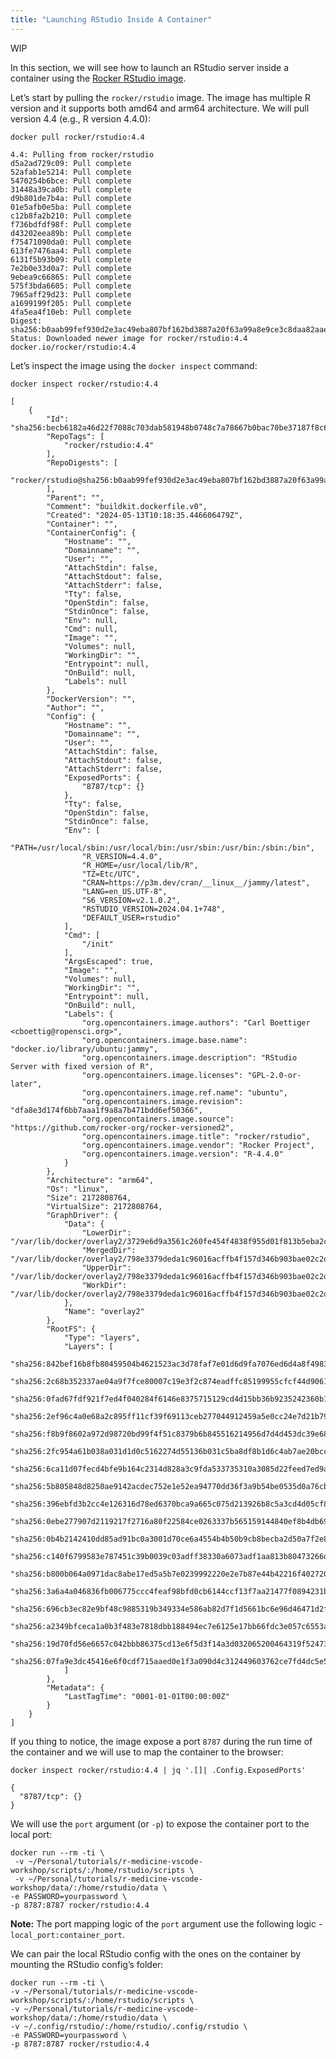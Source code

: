 ```yaml
---
title: "Launching RStudio Inside A Container"
---
```


WIP

In this section, we will see how to launch an RStudio server inside a container using the [Rocker RStudio image](https://hub.docker.com/r/rocker/rstudio/tags).

Let's start by pulling the `rocker/rstudio` image. The image has multiple R version and it supports both amd64 and arm64 architecture. We will pull version 4.4 (e.g., R version 4.4.0):


```shell
docker pull rocker/rstudio:4.4

4.4: Pulling from rocker/rstudio
d5a2ad729c09: Pull complete
52afab1e5214: Pull complete
5470254b6bce: Pull complete
31448a39ca0b: Pull complete
d9b801de7b4a: Pull complete
01e5afb0e5ba: Pull complete
c12b8fa2b210: Pull complete
f736bdfdf98f: Pull complete
d43202eea89b: Pull complete
f75471090da0: Pull complete
613fe7476aa4: Pull complete
6131f5b93b09: Pull complete
7e2b0e33d0a7: Pull complete
9ebea9c66865: Pull complete
575f3bda6605: Pull complete
7965aff29d23: Pull complete
a1699199f205: Pull complete
4fa5ea4f10eb: Pull complete
Digest: sha256:b0aab99fef930d2e3ac49eba807bf162bd3887a20f63a99a8e9ce3c8daa82aae
Status: Downloaded newer image for rocker/rstudio:4.4
docker.io/rocker/rstudio:4.4

```


Let's inspect the image using the `docker inspect` command:

```shell
docker inspect rocker/rstudio:4.4

[
    {
        "Id": "sha256:becb6182a46d22f7088c703dab581948b0748c7a78667b0bac70be37187f8c66",
        "RepoTags": [
            "rocker/rstudio:4.4"
        ],
        "RepoDigests": [
            "rocker/rstudio@sha256:b0aab99fef930d2e3ac49eba807bf162bd3887a20f63a99a8e9ce3c8daa82aae"
        ],
        "Parent": "",
        "Comment": "buildkit.dockerfile.v0",
        "Created": "2024-05-13T10:18:35.446606479Z",
        "Container": "",
        "ContainerConfig": {
            "Hostname": "",
            "Domainname": "",
            "User": "",
            "AttachStdin": false,
            "AttachStdout": false,
            "AttachStderr": false,
            "Tty": false,
            "OpenStdin": false,
            "StdinOnce": false,
            "Env": null,
            "Cmd": null,
            "Image": "",
            "Volumes": null,
            "WorkingDir": "",
            "Entrypoint": null,
            "OnBuild": null,
            "Labels": null
        },
        "DockerVersion": "",
        "Author": "",
        "Config": {
            "Hostname": "",
            "Domainname": "",
            "User": "",
            "AttachStdin": false,
            "AttachStdout": false,
            "AttachStderr": false,
            "ExposedPorts": {
                "8787/tcp": {}
            },
            "Tty": false,
            "OpenStdin": false,
            "StdinOnce": false,
            "Env": [
                "PATH=/usr/local/sbin:/usr/local/bin:/usr/sbin:/usr/bin:/sbin:/bin",
                "R_VERSION=4.4.0",
                "R_HOME=/usr/local/lib/R",
                "TZ=Etc/UTC",
                "CRAN=https://p3m.dev/cran/__linux__/jammy/latest",
                "LANG=en_US.UTF-8",
                "S6_VERSION=v2.1.0.2",
                "RSTUDIO_VERSION=2024.04.1+748",
                "DEFAULT_USER=rstudio"
            ],
            "Cmd": [
                "/init"
            ],
            "ArgsEscaped": true,
            "Image": "",
            "Volumes": null,
            "WorkingDir": "",
            "Entrypoint": null,
            "OnBuild": null,
            "Labels": {
                "org.opencontainers.image.authors": "Carl Boettiger <cboettig@ropensci.org>",
                "org.opencontainers.image.base.name": "docker.io/library/ubuntu:jammy",
                "org.opencontainers.image.description": "RStudio Server with fixed version of R",
                "org.opencontainers.image.licenses": "GPL-2.0-or-later",
                "org.opencontainers.image.ref.name": "ubuntu",
                "org.opencontainers.image.revision": "dfa8e3d174f6bb7aaa1f9a8a7b471bdd6ef50366",
                "org.opencontainers.image.source": "https://github.com/rocker-org/rocker-versioned2",
                "org.opencontainers.image.title": "rocker/rstudio",
                "org.opencontainers.image.vendor": "Rocker Project",
                "org.opencontainers.image.version": "R-4.4.0"
            }
        },
        "Architecture": "arm64",
        "Os": "linux",
        "Size": 2172808764,
        "VirtualSize": 2172808764,
        "GraphDriver": {
            "Data": {
                "LowerDir": "/var/lib/docker/overlay2/3729e6d9a3561c260fe454f4838f955d01f813b5eba2cae18e33da2671ca08e8/diff:/var/lib/docker/overlay2/d796c8cd0d3515c1b4f5973d3fc6595efd4841e31cdd4b9de01ab1ea5e952dc9/diff:/var/lib/docker/overlay2/fb601679c363675abb5a4db1dda3dd7d2db5bbf647812f19cb15527e82ddc7a1/diff:/var/lib/docker/overlay2/fba04399d1d6602d370cb888711a86cd673c8f5ab5bf591ec3b1ba20a5f6900d/diff:/var/lib/docker/overlay2/d91fb5888c1bcdf14e4c13980003a971694d96b0c8a4fdffc82865d83f1ca75e/diff:/var/lib/docker/overlay2/a058ada97238094f1d2ccdb362092fadd2f3d565040f1f19e786b92151c7fc34/diff:/var/lib/docker/overlay2/dbc40b2675396cf40a90f2423e561b2f009425c8b14309306a71b8e2366619e2/diff:/var/lib/docker/overlay2/96af8f52d1bacfa8dbff29e00069b2de8f97152de30efaa8c8ff6a73c9574f38/diff:/var/lib/docker/overlay2/90d65f022c6dac58c2e92da93a1842ccc54b7ae86483dc1eac84757ba9756af5/diff:/var/lib/docker/overlay2/2d170fc585e0a11b641479d5bb30c22d8fc06dc985371afa49d426c4ed1ae51e/diff:/var/lib/docker/overlay2/ea5019d71c56a137499ddd6e42cdb7f799ecf31b4559f802b947a51ca7168709/diff:/var/lib/docker/overlay2/282837f9b3df6c4f7f73f7ae593fd6248c212d551892a018c3ff4ec5e43da753/diff:/var/lib/docker/overlay2/1473d9373d0fb6c7ea4261324931190b4d7456e2a4382f30e874c930f7ada22b/diff:/var/lib/docker/overlay2/db0570895f19f40b48af680438e29315b8ca3db510e9bbc36a01076c5d88a189/diff:/var/lib/docker/overlay2/8b192d70a5882f9bf134f52edc4492959f24ca372222481f147db9f5cde4258d/diff:/var/lib/docker/overlay2/020b81a886e5b4f955ba735c1ceec2e64fb2adb6e8094c99e7b2091607187988/diff:/var/lib/docker/overlay2/e67158f4615da29fa5aa82d49fec7f20b9cca47faf79f1171271a89aaa0ad52b/diff",
                "MergedDir": "/var/lib/docker/overlay2/798e3379deda1c96016acffb4f157d346b903bae02c2d9a62c731aa4ab2f5d85/merged",
                "UpperDir": "/var/lib/docker/overlay2/798e3379deda1c96016acffb4f157d346b903bae02c2d9a62c731aa4ab2f5d85/diff",
                "WorkDir": "/var/lib/docker/overlay2/798e3379deda1c96016acffb4f157d346b903bae02c2d9a62c731aa4ab2f5d85/work"
            },
            "Name": "overlay2"
        },
        "RootFS": {
            "Type": "layers",
            "Layers": [
                "sha256:842bef16b8fb80459504b4621523ac3d78faf7e01d6d9fa7076ed6d4a8f49830",
                "sha256:2c68b352337ae04a9f7fce80007c19e3f2c874eadffc85199955cfcf44d9061c",
                "sha256:0fad67fdf921f7ed4f040284f6146e8375715129cd4d15bb36b9235242360b10",
                "sha256:2ef96c4a0e68a2c895ff11cf39f69113ceb277044912459a5e0cc24e7d21b790",
                "sha256:f8b9f8602a972d98720bd99f4f51c8379b6b845516214956d7d4d453dc39e683",
                "sha256:2fc954a61b038a031d1d0c5162274d55136b031c5ba8df8b1d6c4ab7ae20bccf",
                "sha256:6ca11d07fecd4bfe9b164c2314d828a3c9fda533735310a3085d22feed7ed9a6",
                "sha256:5b805848d8250ae9142acdec752e1e52ea94770dd36f3a9b54be0535d0a76cb0",
                "sha256:396ebfd3b2cc4e126316d78ed6370bca9a665c075d213926b8c5a3cd4d05cf87",
                "sha256:0ebe277907d2119217f2716a80f22584ce0263337b565159144840ef8b4db697",
                "sha256:0b4b2142410dd85ad91bc0a3001d70ce6a4554b4b50b9cb8becba2d50a7f2e81",
                "sha256:c140f6799583e787451c39b0039c03adff38330a6073adf1aa813b80473266d8",
                "sha256:b800b064a0971dac8abe17ed5a5b7e0239992220e2e7b87e44b42216f4027200",
                "sha256:3a6a4a046836fb006775ccc4feaf98bfd0cb6144ccf13f7aa21477f0894231b2",
                "sha256:696cb3ec82e9bf48c9885319b349334e586ab82d7f1d5661bc6e96d46471d2fb",
                "sha256:a2349bfceca1a0b3f483e7818dbb188494ec7e6125e17bb66fdc3e057c6553ae",
                "sha256:19d70fd56e6657c042bbb86375cd13e6f5d3f14a3d032065200464319f524739",
                "sha256:07fa9e3dc45416e6f0cdf715aaed0e1f3a090d4c312449603762ce7fd4dc5e5a"
            ]
        },
        "Metadata": {
            "LastTagTime": "0001-01-01T00:00:00Z"
        }
    }
]
```

If you thing to notice, the image expose a port `8787` during the run time of the container and we will use to map the container to the browser:

``` shell
docker inspect rocker/rstudio:4.4 | jq '.[]| .Config.ExposedPorts'

{
  "8787/tcp": {}
}
```

We will use the `port` argument (or `-p`) to expose the container port to the local port: 

``` shell
docker run --rm -ti \
 -v ~/Personal/tutorials/r-medicine-vscode-workshop/scripts/:/home/rstudio/scripts \
 -v ~/Personal/tutorials/r-medicine-vscode-workshop/data/:/home/rstudio/data \
-e PASSWORD=yourpassword \
-p 8787:8787 rocker/rstudio:4.4
```

**Note:** The port mapping logic of the `port` argument use the following logic - `local_port:container_port`.

We can pair the local RStudio config with the ones on the container by mounting the RStudio config's folder: 

``` shell
docker run --rm -ti \
-v ~/Personal/tutorials/r-medicine-vscode-workshop/scripts/:/home/rstudio/scripts \
-v ~/Personal/tutorials/r-medicine-vscode-workshop/data/:/home/rstudio/data \
-v ~/.config/rstudio/:/home/rstudio/.config/rstudio \
-e PASSWORD=yourpassword \
-p 8787:8787 rocker/rstudio:4.4
```
